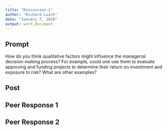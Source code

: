 ```yaml
---
title: "Discussion-1"
author: "Richard Lusch"
date: "January 7, 2018"
output: word_document
---
```


## Prompt

How do you think qualitative factors might influence the managerial decision-making process? For example, could one use them to evaluate approving and funding projects to determine their return on investment and exposure to risk? What are other examples?

##  Post


## Peer Response 1


## Peer Response 2


